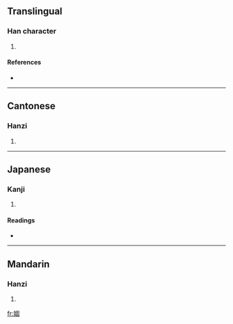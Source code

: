==Translingual==

===Han character===
{{Han char|rn=38|rad=女|as=08|sn=11|four=4640<sub>0</sub>|canj=女田十口 (VWJR)}}

# {{defn|Han|sort=女08}}

====References====
* {{Han ref|kx=0265.060|dkj=06424|dj=0532.040|hdz=21058.070|uh=5A5F|ud=23135|bh=D4D7|bd=54487}}

----

==Cantonese==

===Hanzi===
{{yue-hanzi|jyut=|y=wu6}}

# {{defn|Cantonese|sort=女08}}

----

==Japanese==

===Kanji===
{{ja-kanji|grade=|rs=女08}}

# {{defn|Japanese|sort=女08}}

====Readings====
* {{ja-readings|on=[[こ]] (ko), [[ご]] (go)|kun=[[こいしたう]] (koishitau), [[おしむ]] (oshimu), [[よい]] (yoi)}}

----

==Mandarin==

===Hanzi===
{{cmn-hanzi|pin=[[hù]] ([[hu4]])|wg=hu<sup>4</sup>}}

# {{defn|Mandarin|sort=女08}}

[[fr:婟]]